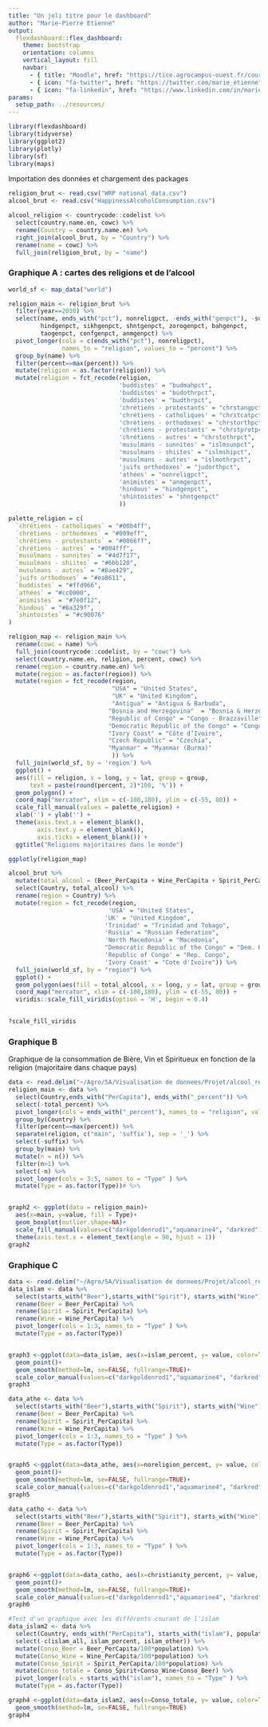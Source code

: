 ```yaml
---
title: "Un joli titre pour le dashboard"
author: "Marie-Pierre Etienne"
output: 
  flexdashboard::flex_dashboard:
    theme: bootstrap
    orientation: columns
    vertical_layout: fill
    navbar:
      - { title: "Moodle", href: "https://tice.agrocampus-ouest.fr/course/view.php?id=6726", align: left }
      - { icon: "fa-twitter", href: "https://twitter.com/marie_etienne", align: right }
      - { icon: "fa-linkedin", href: "https://www.linkedin.com/in/marie-etienne-818a7115/", align: right }
params:
  setup_path: ../resources/
---
```


<style>                     
.navbar {
  background-color:#46ACC8;
  border-color:#46ACC8;
}
.navbar-brand {
color:black!important;
}


</style>   


```r
library(flexdashboard)
library(tidyverse)
library(ggplot2)
library(plotly)
library(sf)
library(maps)
```

Importation des données et chargement des packages

```r
religion_brut <- read.csv("WRP national data.csv")
alcool_brut <- read.csv("HappinessAlcoholConsumption.csv")

alcool_religion <- countrycode::codelist %>% 
  select(country.name.en, cowc) %>% 
  rename(Country = country.name.en) %>% 
  right_join(alcool_brut, by = "Country") %>% 
  rename(name = cowc) %>% 
  full_join(religion_brut, by = "name") 
```



### Graphique A : cartes des religions et de l'alcool

```r
world_sf <- map_data("world")

religion_main <- religion_brut %>% 
  filter(year==2010) %>% 
  select(name, ends_with("pct"), nonreligpct, -ends_with("genpct"), -sumreligpct,
         hindgenpct, sikhgenpct, shntgenpct, zorogenpct, bahgenpct,
         taogenpct, confgenpct, anmgenpct) %>% 
  pivot_longer(cols = c(ends_with("pct"), nonreligpct), 
               names_to = "religion", values_to = "percent") %>% 
  group_by(name) %>% 
  filter(percent==max(percent)) %>% 
  mutate(religion = as.factor(religion)) %>% 
  mutate(religion = fct_recode(religion,
                               'buddistes' = "budmahpct",
                               'buddistes' = "budothrpct",
                               'buddistes' = "budthrpct",
                               'chrétiens - protestants' = "chrstangpct",
                               'chrétiens - catholiques' = "chrstcatpct",
                               'chrétiens - orthodoxes' = "chrstorthpct",
                               'chrétiens - protestants' = "chrstprotpct",
                               'chrétiens - autres' = "chrstothrpct",
                               'musulmans - sunnites' = "islmsunpct",
                               'musulmans - shiites' = "islmshipct",
                               'musulmans - autres' = "islmothrpct",
                               'juifs orthodoxes' = "judorthpct",
                               'athées' = "nonreligpct",
                               'animistes' = "anmgenpct",
                               'hindous' = "hindgenpct",
                               'shintoistes' = "shntgenpct"
                               ))

palette_religion = c(
  `chrétiens - catholiques` = "#00b4ff",
  `chrétiens - orthodoxes` = "#009eff",
  `chrétiens - protestants` = "#0066ff",
  `chrétiens - autres` = "#004fff",
  `musulmans - sunnites` = "#4d7f17",
  `musulmans - shiites` = "#6bb120",
  `musulmans - autres` = "#8ae429",
  `juifs orthodoxes` = "#ea8611",
  `buddistes` = "#ffd966",
  `athées` = "#cc0000",
  `animistes` = "#7e0f12",
  `hindous` = "#6a329f",
  `shintoistes` = "#c90076"
)

religion_map <- religion_main %>%
  rename(cowc = name) %>% 
  full_join(countrycode::codelist, by = "cowc") %>% 
  select(country.name.en, religion, percent, cowc) %>% 
  rename(region = country.name.en) %>% 
  mutate(region = as.factor(region)) %>% 
  mutate(region = fct_recode(region,
                             "USA" = "United States",
                             "UK" = "United Kingdom",
                             "Antigua" = "Antigua & Barbuda",
                            "Bosnia and Herzegovina"  = "Bosnia & Herzegovina",
                            "Republic of Congo" = "Congo - Brazzaville",
                            "Democratic Republic of the Congo" = "Congo - Kinshasa",
                            "Ivory Coast" = "Côte d’Ivoire",
                            "Czech Republic" = "Czechia",
                            "Myanmar" = "Myanmar (Burma)"
                             )) %>% 
  full_join(world_sf, by = 'region') %>% 
  ggplot() +
  aes(fill = religion, x = long, y = lat, group = group,
      text = paste(round(percent, 2)*100, '%')) +
  geom_polygon() +
  coord_map("mercator", xlim = c(-180,180), ylim = c(-55, 80)) +
  scale_fill_manual(values = palette_religion) +
  xlab('') + ylab('') +
  theme(axis.text.x = element_blank(),
        axis.text.y = element_blank(),
        axis.ticks = element_blank()) +
  ggtitle("Religions majoritaires dans le monde") 

ggplotly(religion_map)

alcool_brut %>% 
  mutate(total_alcool = (Beer_PerCapita + Wine_PerCapita + Spirit_PerCapita)/100) %>% 
  select(Country, total_alcool) %>% 
  rename(region = Country) %>% 
  mutate(region = fct_recode(region,
                            'USA' = "United States",
                           'UK' = "United Kingdom",
                           'Trinidad' = "Trinidad and Tobago",
                           'Russia' = "Russian Federation",
                           'North Macedonia' = "Macedonia",
                           "Democratic Republic of the Congo" = "Dem. Rep. Congo",
                           'Republic of Congo' = "Rep. Congo",
                           'Ivory Coast' = "Cote d'Ivoire")) %>% 
  full_join(world_sf, by = "region") %>% 
  ggplot() +
  geom_polygon(aes(fill = total_alcool, x = long, y = lat, group = group)) +
  coord_map("mercator", xlim = c(-180,180), ylim = c(-55, 80)) +
  viridis::scale_fill_viridis(option = 'H', begin = 0.4)
  

?scale_fill_viridis
```

### Graphique B
Graphique de la consommation de Bière, Vin et Spiritueux en fonction de la religion (majoritaire dans chaque pays)

```r
data <- read.delim("~/Agro/5A/Visualisation de donnees/Projet/alcool_religion.csv", sep = ";", dec=".")
religion_main <- data %>% 
  select(Country,ends_with("PerCapita"), ends_with("_percent")) %>% 
  select(-total_percent) %>% 
  pivot_longer(cols = ends_with("_percent"), names_to = "religion", values_to = "percent") %>% 
  group_by(Country) %>% 
  filter(percent==max(percent)) %>% 
  separate(religion, c("main", 'suffix'), sep = '_') %>% 
  select(-suffix) %>% 
  group_by(main) %>% 
  mutate(n = n()) %>% 
  filter(n>1) %>% 
  select(-n) %>% 
  pivot_longer(cols = 3:5, names_to = "Type" ) %>%
  mutate(Type = as.factor(Type))# %>% 


graph2 <- ggplot(data = religion_main)+
  aes(x=main, y=value, fill = Type)+
  geom_boxplot(outlier.shape=NA)+
  scale_fill_manual(values=c("darkgoldenrod1","aquamarine4", "darkred")) +
  theme(axis.text.x = element_text(angle = 90, hjust = 1))
graph2 

```

### Graphique C

```r
data <- read.delim("~/Agro/5A/Visualisation de donnees/Projet/alcool_religion.csv", sep = ";", dec=".")
data_islam <- data %>%
  select(starts_with("Beer"),starts_with("Spirit"), starts_with("Wine"), ends_with(("islam_percent"))) %>% 
  rename(Beer = Beer_PerCapita) %>% 
  rename(Spirit = Spirit_PerCapita) %>% 
  rename(Wine = Wine_PerCapita) %>% 
  pivot_longer(cols = 1:3, names_to = "Type" ) %>%
  mutate(Type = as.factor(Type))


graph3 <-ggplot(data=data_islam, aes(x=islam_percent, y= value, color=Type)) +
  geom_point()+
  geom_smooth(method=lm, se=FALSE, fullrange=TRUE)+
  scale_color_manual(values=c("darkgoldenrod1","aquamarine4", "darkred"))
graph3

data_athe <- data %>%
  select(starts_with("Beer"),starts_with("Spirit"), starts_with("Wine"), ends_with(("noreligion_percent"))) %>% 
  rename(Beer = Beer_PerCapita) %>% 
  rename(Spirit = Spirit_PerCapita) %>% 
  rename(Wine = Wine_PerCapita) %>% 
  pivot_longer(cols = 1:3, names_to = "Type" ) %>%
  mutate(Type = as.factor(Type))


graph5 <-ggplot(data=data_athe, aes(x=noreligion_percent, y= value, color=Type)) +
  geom_point()+
  geom_smooth(method=lm, se=FALSE, fullrange=TRUE)+
  scale_color_manual(values=c("darkgoldenrod1","aquamarine4", "darkred"))
graph5

data_catho <- data %>%
  select(starts_with("Beer"),starts_with("Spirit"), starts_with("Wine"), ends_with(("christianity_percent"))) %>% 
  rename(Beer = Beer_PerCapita) %>% 
  rename(Spirit = Spirit_PerCapita) %>% 
  rename(Wine = Wine_PerCapita) %>% 
  pivot_longer(cols = 1:3, names_to = "Type" ) %>%
  mutate(Type = as.factor(Type))


graph6 <-ggplot(data=data_catho, aes(x=christianity_percent, y= value, color=Type)) +
  geom_point()+
  geom_smooth(method=lm, se=FALSE, fullrange=TRUE)+
  scale_color_manual(values=c("darkgoldenrod1","aquamarine4", "darkred"))
graph6

#Test d'un graphique avec les différents courant de l'islam
data_islam2 <- data %>% 
  select(Country, ends_with("PerCapita"), starts_with("islam"), population)%>%
  select(-c(islam_all, islam_percent, islam_other)) %>% 
  mutate(Conso_Beer = Beer_PerCapita/100*population) %>% 
  mutate(Conso_Wine = Wine_PerCapita/100*population) %>% 
  mutate(Conso_Spirit = Spirit_PerCapita/100*population) %>% 
  mutate(Conso_totale = Conso_Spirit+Conso_Wine+Conso_Beer) %>% 
  pivot_longer(cols = starts_with("islam"), names_to = "Type" ) %>%
  mutate(Type = as.factor(Type))

graph4 <-ggplot(data=data_islam2, aes(x=Conso_totale, y= value, color=Type)) +
  geom_smooth(method=lm, se=FALSE, fullrange=TRUE)
graph4 
```


<!-- Column {data-width=650} -->
<!-- ----------------------------------------------------------------------- -->

<!-- ### An easy solution for dashboard -->

<!-- ```{r, echo = TRUE} -->
<!-- #install.package('flexdasboard') -->
<!-- #rmarkdown::draft("dashboard.Rmd", template = "flex_dashboard", package = "flexdashboard") -->
<!-- ``` -->

<!-- The [flexdashboard website](https://rmarkdown.rstudio.com/flexdashboard/index.html) provides multiple advanced examples. -->

<!-- ### Some static graph -->

<!-- ```{r data, eval = TRUE, echo = FALSE, results='hide', message = FALSE, warning=FALSE} -->
<!-- n <- 100 -->
<!-- dta <- tibble(size = round(rnorm(n, mean = 0, sd =10),2),  -->
<!--            color = sample(x= c('Blue', 'Yellow'), size = n, replace = TRUE)) -->

<!-- ``` -->


<!-- ```{r graph_static,  echo = FALSE,  message = FALSE, warning=FALSE} -->
<!-- p1 <- dta %>% ggplot() + -->
<!--   aes(x=color, y = size) + -->
<!--   geom_boxplot(aes(fill= color)) -->
<!-- p1 -->
<!-- ``` -->

<!-- Column {.tabset .tabset-fade} -->
<!-- ----------------------------------------------------------------------- -->


<!-- ### Some dynamic maps -->

<!-- ```{r  ggplotly, echo = TRUE,  eval = TRUE,  message = FALSE, warning=FALSE} -->
<!-- plotly::ggplotly(p1) -->
<!-- ``` -->



<!-- ### Chart C -->

<!-- ```{r} -->

<!-- ``` -->

